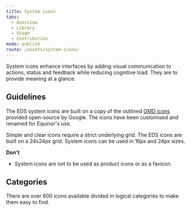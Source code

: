 ```yaml
---
title: System icons
tabs:
  - Overview
  - Library
  - Usage
  - Contribution
mode: publish
route: /assets/system-icons/
---
```


System icons enhance interfaces by adding visual communication to actions, status and feedback while reducing cognitive load. They are to provide meaning at a glance.

<!--One to two sentences as an introduction to the component-->

## Guidelines

<!--List how to use it, sizes, widths, grid interactions, color allowances -->

The EDS system icons are built on a copy of the outlined [GMD icons](https://material.io/tools/icons/?style=round 'Google Material Design Rounded Icons') provided open-source by Google. The icons have been customised and renamed for Equinor's use.

Simple and clear icons require a strict underlying grid. The EDS icons are built on a 24x24px grid. System icons can be used in 16px and 24px sizes.

**Don't**

<!--Bullet point list if needed -->

- System icons are not to be used as product icons or as a favicon.

## Categories

There are over 600 icons available divided in logical categories to make them easy to find.

<FigmaImage
  url="https://www.figma.com/file/BQjYMxdSdgRkdhKTDDU7L4KU/Assets?node-id=2%3A3"
  alt="Figma design for system icons"
/>
